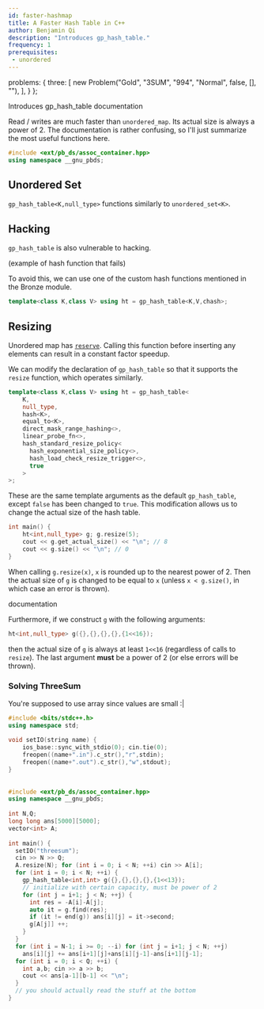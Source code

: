 ```yaml
---
id: faster-hashmap
title: A Faster Hash Table in C++
author: Benjamin Qi
description: "Introduces gp_hash_table."
frequency: 1
prerequisites:
 - unordered
---
```



  problems: {
    three: [
      new Problem("Gold", "3SUM", "994", "Normal", false, [], ""),
    ],
  }
};

<Resources>
  <Resource source="CF" url="https://codeforces.com/blog/entry/60737" title="Chilli - Order of magnitude faster hash tables" starred>Introduces gp_hash_table</Resource>
  <Resource source="GCC" url="https://gcc.gnu.org/onlinedocs/libstdc++/ext/pb_ds/gp_hash_table.html#Resize_Policy566860465" title="gp_hash_table Interface">documentation</Resource>
  <Resource source="Benq (from KACTL)" title="HashMap" url="https://github.com/bqi343/USACO/blob/master/Implementations/content/data-structures/STL%20(5)/HashMap.h" starred> </Resource>
</Resources>

<br />

Read / writes are much faster than `unordered_map`. Its actual size is always a power of 2. The documentation is rather confusing, so I'll just summarize the most useful functions here.

```cpp
#include <ext/pb_ds/assoc_container.hpp>
using namespace __gnu_pbds;
```

## Unordered Set

`gp_hash_table<K,null_type>` functions similarly to `unordered_set<K>`.

## Hacking

`gp_hash_table` is also vulnerable to hacking. 

(example of hash function that fails)

To avoid this, we can use one of the custom hash functions mentioned in the Bronze module.

```cpp
template<class K,class V> using ht = gp_hash_table<K,V,chash>;
```

## Resizing

Unordered map has [`reserve`](http://www.cplusplus.com/reference/unordered_map/unordered_map/reserve/). Calling this function before inserting any elements can result in a constant factor speedup. 

We can modify the declaration of `gp_hash_table` so that it supports the `resize` function, which operates similarly.

```cpp
template<class K,class V> using ht = gp_hash_table<
    K, 
    null_type, 
    hash<K>, 
    equal_to<K>, 
    direct_mask_range_hashing<>, 
    linear_probe_fn<>,
    hash_standard_resize_policy<
      hash_exponential_size_policy<>, 
      hash_load_check_resize_trigger<>, 
      true
    >
>;
```

These are the same template arguments as the default `gp_hash_table`, except `false` has been changed to `true`. This modification allows us to change the actual size of the hash table.

```cpp
int main() {
    ht<int,null_type> g; g.resize(5);
    cout << g.get_actual_size() << "\n"; // 8
    cout << g.size() << "\n"; // 0
}
```

When calling `g.resize(x)`, `x` is rounded up to the nearest power of 2. Then the actual size of `g` is changed to be equal to `x` (unless `x < g.size()`, in which case an error is thrown).

<Resources>
  <Resource source="GCC" url="https://gcc.gnu.org/onlinedocs/libstdc++/ext/pb_ds/hash_standard_resize_policy.html" title="Resize Policy">documentation</Resource>
</Resources>

Furthermore, if we construct `g` with the following arguments:

```cpp
ht<int,null_type> g({},{},{},{},{1<<16});
```

then the actual size of `g` is always at least `1<<16` (regardless of calls to `resize`). The last argument **must** be a power of 2 (or else errors will be thrown).

### Solving ThreeSum

<Problems problems={metadata.problems.three} />

You're supposed to use array since values are small :|

```cpp
#include <bits/stdc++.h>
using namespace std;
 
void setIO(string name) {
    ios_base::sync_with_stdio(0); cin.tie(0);
    freopen((name+".in").c_str(),"r",stdin);
    freopen((name+".out").c_str(),"w",stdout);
}
 
 
#include <ext/pb_ds/assoc_container.hpp>
using namespace __gnu_pbds;
 
int N,Q;
long long ans[5000][5000];
vector<int> A;
 
int main() {
  setIO("threesum");
  cin >> N >> Q;
  A.resize(N); for (int i = 0; i < N; ++i) cin >> A[i];
  for (int i = 0; i < N; ++i) {
    gp_hash_table<int,int> g({},{},{},{},{1<<13}); 
    // initialize with certain capacity, must be power of 2
    for (int j = i+1; j < N; ++j) {
      int res = -A[i]-A[j];
      auto it = g.find(res); 
      if (it != end(g)) ans[i][j] = it->second;
      g[A[j]] ++;
    }
  }
  for (int i = N-1; i >= 0; --i) for (int j = i+1; j < N; ++j)
    ans[i][j] += ans[i+1][j]+ans[i][j-1]-ans[i+1][j-1];
  for (int i = 0; i < Q; ++i) {
    int a,b; cin >> a >> b;
    cout << ans[a-1][b-1] << "\n";
  }
  // you should actually read the stuff at the bottom
}
```

<IncompleteSection />